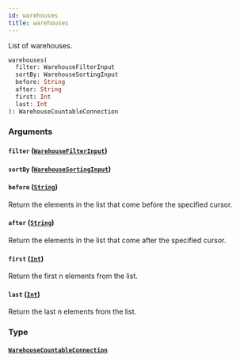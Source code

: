 ```yaml
---
id: warehouses
title: warehouses
---
```


List of warehouses.

```graphql
warehouses(
  filter: WarehouseFilterInput
  sortBy: WarehouseSortingInput
  before: String
  after: String
  first: Int
  last: Int
): WarehouseCountableConnection

```

### Arguments

#### `filter` ([`WarehouseFilterInput`](/docs/developer/api-reference/inputs/warehouse-filter-input))

#### `sortBy` ([`WarehouseSortingInput`](/docs/developer/api-reference/inputs/warehouse-sorting-input))

#### `before` ([`String`](/docs/developer/api-reference/scalars/string))

Return the elements in the list that come before the specified cursor.

#### `after` ([`String`](/docs/developer/api-reference/scalars/string))

Return the elements in the list that come after the specified cursor.

#### `first` ([`Int`](/docs/developer/api-reference/scalars/int))

Return the first n elements from the list.

#### `last` ([`Int`](/docs/developer/api-reference/scalars/int))

Return the last n elements from the list.

### Type

#### [`WarehouseCountableConnection`](/docs/developer/api-reference/objects/warehouse-countable-connection)
